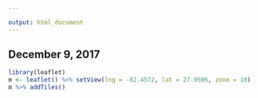 ---

output: html_document
---

## December 9, 2017


```{r map, echo=FALSE, warning=FALSE, message=FALSE}
library(leaflet)
m <- leaflet() %>% setView(lng = -82.4572, lat = 27.9506, zoom = 10)
m %>% addTiles()
```
